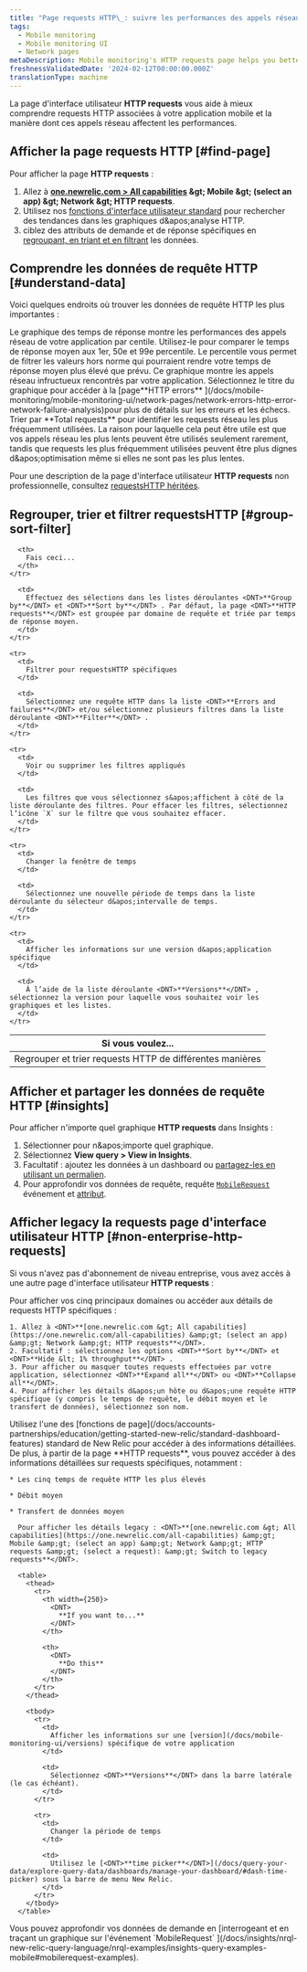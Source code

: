 ```yaml
---
title: "Page requests HTTP\_: suivre les performances des appels réseau"
tags:
  - Mobile monitoring
  - Mobile monitoring UI
  - Network pages
metaDescription: Mobile monitoring's HTTP requests page helps you better understand your mobile app’s HTTP requests and how those network calls are affecting performance.
freshnessValidatedDate: '2024-02-12T00:00:00.000Z'
translationType: machine
---
```


La page d&apos;interface utilisateur <DNT>**HTTP requests**</DNT> vous aide à mieux comprendre requests HTTP associées à votre application mobile et la manière dont ces appels réseau affectent les performances.

## Afficher la page requests HTTP [#find-page]

Pour afficher la page <DNT>**HTTP requests**</DNT> :

1. Allez à <DNT>**[one.newrelic.com &gt; All capabilities](https://one.newrelic.com/all-capabilities) &amp;gt; Mobile &amp;gt; (select an app) &amp;gt; Network &amp;gt; HTTP requests**</DNT>.
2. Utilisez nos [fonctions d&apos;interface utilisateur standard](/docs/data-analysis/user-interface-functions/view-your-data/standard-page-functions) pour rechercher des tendances dans les graphiques d&amp;apos;analyse HTTP.
3. ciblez des attributs de demande et de réponse spécifiques en [regroupant, en triant et en filtrant](#groups-sort-filter) les données.

## Comprendre les données de requête HTTP [#understand-data]

Voici quelques endroits où trouver les données de requête HTTP les plus importantes :

<CollapserGroup>
  <Collapser id="response-time-chart" title="Tableau des temps de réponse">
    Le graphique des temps de réponse montre les performances des appels réseau de votre application par centile. Utilisez-le pour comparer le temps de réponse moyen aux 1er, 50e et 99e percentile. Le percentile vous permet de filtrer les valeurs hors norme qui pourraient rendre votre temps de réponse moyen plus élevé que prévu.
  </Collapser>

  <Collapser id="errors-network-failures-chart" title="Tableau des erreurs HTTP et des pannes de réseau">
    Ce graphique montre les appels réseau infructueux rencontrés par votre application. Sélectionnez le titre du graphique pour accéder à la [page<DNT>**HTTP errors**</DNT> ](/docs/mobile-monitoring/mobile-monitoring-ui/network-pages/network-errors-http-error-network-failure-analysis)pour plus de détails sur les erreurs et les échecs.
  </Collapser>

  <Collapser id="total-requests-chart" title="Nombre total requests">
    Trier par <DNT>**Total requests**</DNT> pour identifier les requests réseau les plus fréquemment utilisées. La raison pour laquelle cela peut être utile est que vos appels réseau les plus lents peuvent être utilisés seulement rarement, tandis que requests les plus fréquemment utilisées peuvent être plus dignes d&amp;apos;optimisation même si elles ne sont pas les plus lentes.
  </Collapser>
</CollapserGroup>

Pour une description de la page d&apos;interface utilisateur <DNT>**HTTP requests**</DNT> non professionnelle, consultez [requestsHTTP héritées](#non-enterprise-http-requests).

## Regrouper, trier et filtrer requestsHTTP [#group-sort-filter]

<table>
  <thead>
    <tr>
      <th style={{ width: "300px" }}>
        Si vous voulez...
      </th>

      <th>
        Fais ceci...
      </th>
    </tr>
  </thead>

  <tbody>
    <tr>
      <td>
        Regrouper et trier requests HTTP de différentes manières
      </td>

      <td>
        Effectuez des sélections dans les listes déroulantes <DNT>**Group by**</DNT> et <DNT>**Sort by**</DNT> . Par défaut, la page <DNT>**HTTP requests**</DNT> est groupée par domaine de requête et triée par temps de réponse moyen.
      </td>
    </tr>

    <tr>
      <td>
        Filtrer pour requestsHTTP spécifiques
      </td>

      <td>
        Sélectionnez une requête HTTP dans la liste <DNT>**Errors and failures**</DNT> et/ou sélectionnez plusieurs filtres dans la liste déroulante <DNT>**Filter**</DNT> .
      </td>
    </tr>

    <tr>
      <td>
        Voir ou supprimer les filtres appliqués
      </td>

      <td>
        Les filtres que vous sélectionnez s&apos;affichent à côté de la liste déroulante des filtres. Pour effacer les filtres, sélectionnez l’icône `X` sur le filtre que vous souhaitez effacer.
      </td>
    </tr>

    <tr>
      <td>
        Changer la fenêtre de temps
      </td>

      <td>
        Sélectionnez une nouvelle période de temps dans la liste déroulante du sélecteur d&apos;intervalle de temps.
      </td>
    </tr>

    <tr>
      <td>
        Afficher les informations sur une version d&apos;application spécifique
      </td>

      <td>
        À l’aide de la liste déroulante <DNT>**Versions**</DNT> , sélectionnez la version pour laquelle vous souhaitez voir les graphiques et les listes.
      </td>
    </tr>
  </tbody>
</table>

## Afficher et partager les données de requête HTTP [#insights]

Pour afficher n&apos;importe quel graphique <DNT>**HTTP requests**</DNT> dans Insights :

1. Sélectionner <Icon name="fe-more-horizontal" /> pour n&amp;apos;importe quel graphique.
2. Sélectionnez <DNT>**View query &gt; View in Insights**</DNT>.
3. Facultatif : ajoutez les données à un dashboard ou [partagez-les en utilisant un permalien](/docs/data-analysis/user-interface-functions/share-your-data/permalink).
4. Pour approfondir vos données de requête, requête [`MobileRequest`](/docs/insights/nrql-new-relic-query-language/nrql-query-examples/insights-query-examples-new-relic-mobile#mobilerequest-examples) événement et [attribut](/docs/insights/insights-data-sources/default-data/mobile-events-attributes#mobilerequest-attributes).

## Afficher legacy la requests page d&apos;interface utilisateur HTTP [#non-enterprise-http-requests]

Si vous n&apos;avez pas d&apos;abonnement de niveau entreprise, vous avez accès à une autre page d&apos;interface utilisateur <DNT>**HTTP requests**</DNT> :

<CollapserGroup>
  <Collapser id="non-enterprise" title="Afficher l'interface utilisateur legacy HTTP requests">
    Pour afficher vos cinq principaux domaines ou accéder aux détails de requests HTTP spécifiques :

    1. Allez à <DNT>**[one.newrelic.com &gt; All capabilities](https://one.newrelic.com/all-capabilities) &amp;gt; (select an app) &amp;gt; Network &amp;gt; HTTP requests**</DNT>.
    2. Facultatif : sélectionnez les options <DNT>**Sort by**</DNT> et <DNT>**Hide &lt; 1% throughput**</DNT> .
    3. Pour afficher ou masquer toutes requests effectuées par votre application, sélectionnez <DNT>**Expand all**</DNT> ou <DNT>**Collapse all**</DNT>.
    4. Pour afficher les détails d&apos;un hôte ou d&apos;une requête HTTP spécifique (y compris le temps de requête, le débit moyen et le transfert de données), sélectionnez son nom.
  </Collapser>

  <Collapser id="details" title="Afficher les détails détaillés legacy">
    Utilisez l&apos;une des [fonctions de page](/docs/accounts-partnerships/education/getting-started-new-relic/standard-dashboard-features) standard de New Relic pour accéder à des informations détaillées. De plus, à partir de la page <DNT>**HTTP requests**</DNT>, vous pouvez accéder à des informations détaillées sur requests spécifiques, notamment :

    * Les cinq temps de requête HTTP les plus élevés

    * Débit moyen

    * Transfert de données moyen

      Pour afficher les détails legacy : <DNT>**[one.newrelic.com &gt; All capabilities](https://one.newrelic.com/all-capabilities) &amp;gt; Mobile &amp;gt; (select an app) &amp;gt; Network &amp;gt; HTTP requests &amp;gt; (select a request): &amp;gt; Switch to legacy requests**</DNT>.

      <table>
        <thead>
          <tr>
            <th width={250}>
              <DNT>
                **If you want to...**
              </DNT>
            </th>

            <th>
              <DNT>
                **Do this**
              </DNT>
            </th>
          </tr>
        </thead>

        <tbody>
          <tr>
            <td>
              Afficher les informations sur une [version](/docs/mobile-monitoring-ui/versions) spécifique de votre application
            </td>

            <td>
              Sélectionnez <DNT>**Versions**</DNT> dans la barre latérale (le cas échéant).
            </td>
          </tr>

          <tr>
            <td>
              Changer la période de temps
            </td>

            <td>
              Utilisez le [<DNT>**time picker**</DNT>](/docs/query-your-data/explore-query-data/dashboards/manage-your-dashboard/#dash-time-picker) sous la barre de menu New Relic.
            </td>
          </tr>
        </tbody>
      </table>
  </Collapser>

  <Collapser id="legacy-insights" title="Afficher les données de demande legacy">
    Vous pouvez approfondir vos données de demande en [interrogeant et en traçant un graphique sur l&apos;événement `MobileRequest` ](/docs/insights/nrql-new-relic-query-language/nrql-examples/insights-query-examples-mobile#mobilerequest-examples).
  </Collapser>
</CollapserGroup>